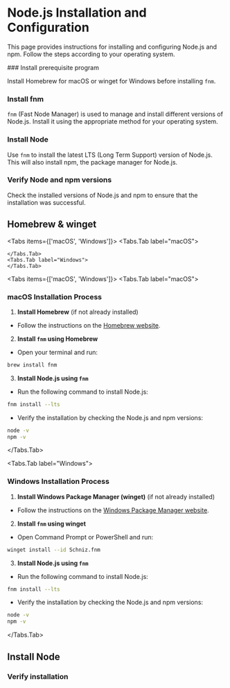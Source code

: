 
# Node.js Installation and Configuration

This page provides instructions for installing and configuring Node.js and npm. Follow the steps according to your operating system.

<Steps>
### Install prerequisite program

Install Homebrew for macOS or winget for Windows before installing `fnm`.

### Install fnm

`fnm` (Fast Node Manager) is used to manage and install different versions of Node.js. Install it using the appropriate method for your operating system.

### Install Node

Use `fnm` to install the latest LTS (Long Term Support) version of Node.js. This will also install npm, the package manager for Node.js.

### Verify Node and npm versions

Check the installed versions of Node.js and npm to ensure that the installation was successful.

</Steps>

## Homebrew & winget

<Tabs items={['macOS', 'Windows']}>
    <Tabs.Tab label="macOS">

    </Tabs.Tab>
    <Tabs.Tab label="Windows">
    </Tabs.Tab>
</Tabs>


<Tabs items={['macOS', 'Windows']}>
<Tabs.Tab label="macOS">
### macOS Installation Process

1. **Install Homebrew** (if not already installed)
- Follow the instructions on the [Homebrew website](https://brew.sh).

2. **Install `fnm` using Homebrew**
- Open your terminal and run:
```sh
brew install fnm
```

3. **Install Node.js using `fnm`**
- Run the following command to install Node.js:
```sh
fnm install --lts
```
- Verify the installation by checking the Node.js and npm versions:
```sh
node -v
npm -v
```

</Tabs.Tab>

<Tabs.Tab label="Windows">
### Windows Installation Process

1. **Install Windows Package Manager (winget)** (if not already installed)
- Follow the instructions on the [Windows Package Manager website](https://docs.microsoft.com/en-us/windows/package-manager/).

2. **Install `fnm` using winget**
- Open Command Prompt or PowerShell and run:
```sh
winget install --id Schniz.fnm
```

3. **Install Node.js using `fnm`**
- Run the following command to install Node.js:
```sh
fnm install --lts
```
- Verify the installation by checking the Node.js and npm versions:
```sh
node -v
npm -v
```

</Tabs.Tab>
</Tabs>

## Install Node

### Verify installation
